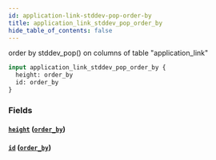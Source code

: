 ```yaml
---
id: application-link-stddev-pop-order-by
title: application_link_stddev_pop_order_by
hide_table_of_contents: false
---
```


order by stddev_pop() on columns of table "application_link"

```graphql
input application_link_stddev_pop_order_by {
  height: order_by
  id: order_by
}
```

### Fields

#### [`height`](#) ([`order_by`](../enums/order-by))

#### [`id`](#) ([`order_by`](../enums/order-by))
